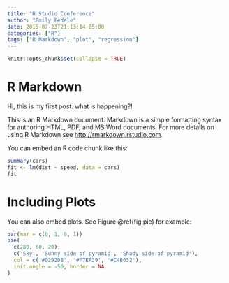 ```yaml
---
title: "R Studio Conference"
author: "Emily Fedele"
date: 2015-07-23T21:13:14-05:00
categories: ["R"]
tags: ["R Markdown", "plot", "regression"]
---
```

 
```r
knitr::opts_chunk$set(collapse = TRUE)
```

# R Markdown

Hi, this is my first post. what is happening?!

This is an R Markdown document. Markdown is a simple formatting syntax for authoring HTML, PDF, and MS Word documents. For more details on using R Markdown see <http://rmarkdown.rstudio.com>.

You can embed an R code chunk like this:

```r
summary(cars)
fit <- lm(dist ~ speed, data = cars)
fit
```

# Including Plots

You can also embed plots. See Figure \@ref(fig:pie) for example:

```r
par(mar = c(0, 1, 0, 1))
pie(
  c(280, 60, 20),
  c('Sky', 'Sunny side of pyramid', 'Shady side of pyramid'),
  col = c('#0292D8', '#F7EA39', '#C4B632'),
  init.angle = -50, border = NA
)
```
